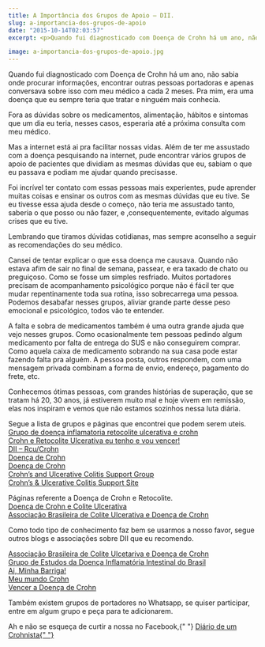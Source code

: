 ```yaml
---
title: A Importância dos Grupos de Apoio – DII.
slug: a-importancia-dos-grupos-de-apoio
date: "2015-10-14T02:03:57"
excerpt: <p>Quando fui diagnosticado com Doença de Crohn há um ano, não sabia onde procurar informações, encontrar outras pessoas portadoras e apenas conversava sobre isso com meu médico a cada 2 &hellip;</p>

image: a-importancia-dos-grupos-de-apoio.jpg
---
```


<p>
  Quando fui diagnosticado com Doença de Crohn há um ano, não sabia onde
  procurar informações, encontrar outras pessoas portadoras e apenas conversava
  sobre isso com meu médico a cada 2 meses. Pra mim, era uma doença que eu
  sempre teria que tratar e ninguém mais conhecia.
</p>
<p>
  Fora as dúvidas sobre os medicamentos, alimentação, hábitos e sintomas que um
  dia eu teria, nesses casos, esperaria até a próxima consulta com meu médico.
</p>
<p>
  Mas a internet está ai pra facilitar nossas vidas. Além de ter me assustado
  com a doença pesquisando na internet, pude encontrar vários grupos de apoio de
  pacientes que dividiam as mesmas dúvidas que eu, sabiam o que eu passava e
  podiam me ajudar quando precisasse.
</p>
<p>
  Foi incrível ter contato com essas pessoas mais experientes, pude aprender
  muitas coisas e ensinar os outros com as mesmas dúvidas que eu tive. Se eu
  tivesse essa ajuda desde o começo, não teria me assustado tanto, saberia o que
  posso ou não fazer, e ,consequentemente, evitado algumas crises que eu tive.
</p>
<p>
  Lembrando que tiramos dúvidas cotidianas, mas sempre aconselho a seguir as
  recomendações do seu médico.
</p>
<p>
  Cansei de tentar explicar o que essa doença me causava. Quando não estava afim
  de sair no final de semana, passear, e era taxado de chato ou preguiçoso. Como
  se fosse um simples resfriado. Muitos portadores precisam de acompanhamento
  psicológico porque não é fácil ter que mudar repentinamente toda sua rotina,
  isso sobrecarrega uma pessoa. Podemos desabafar nesses grupos, aliviar grande
  parte desse peso emocional e psicológico, todos vão te entender.
</p>
<p>
  A falta e sobra de medicamentos também é uma outra grande ajuda que vejo
  nesses grupos. Como ocasionalmente tem pessoas pedindo algum medicamento por
  falta de entrega do SUS e não conseguirem comprar. Como aquela caixa de
  medicamento sobrando na sua casa pode estar fazendo falta pra alguém. A pessoa
  posta, outros respondem, com uma mensagem privada combinam a forma de envio,
  endereço, pagamento do frete, etc.
</p>
<p>
  Conhecemos ótimas pessoas, com grandes histórias de superação, que se tratam
  há 20, 30 anos, já estiverem muito mal e hoje vivem em remissão, elas nos
  inspiram e vemos que não estamos sozinhos nessa luta diária.
</p>
<p>
  Segue a lista de grupos e páginas que encontrei que podem serem uteis.
  <br />
  <a href="https://www.facebook.com/groups/dilmaguimaraes" target="_target">
    Grupo de doença inflamatoria retocolite ulcerativa e crohn
  </a>
  <br />
  <a href="https://www.facebook.com/groups/208171586039046" target="_blank">
    Crohn e Retocolite Ulcerativa eu tenho e vou vencer!
  </a>
  <br />
  <a href="https://www.facebook.com/groups/606654062806609" target="_blank">
    DII – Rcu/Crohn
  </a>
  <br />
  <a href="https://www.facebook.com/groups/Crohn.Entreajuda" target="_blank">
    Doença de Crohn
  </a>
  <br />
  <a href="https://www.facebook.com/groups/120983374603207/" target="_blank">
    Doença de Crohn
  </a>
  <br />
  <a
    href="https://www.facebook.com/groups/CrohnsUlcerativeColitisSupport/"
    target="_blank"
  >
    Crohn’s and Ulcerative Colitis Support Group
  </a>
  <br />
  <a
    href="https://www.facebook.com/groups/crohnsandulcerativecolitisirelandpartnersupport/"
    target="_blank"
  >
    Crohn’s &amp; Ulcerative Colitis Support Site
  </a>
</p>
<p>
  Páginas referente a Doença de Crohn e Retocolite.
  <br />
  <a href="https://www.facebook.com/crohnecolite">
    Doença de Crohn e Colite Ulcerativa
  </a>
  <br />
  <a href="https://www.facebook.com/abcd.org.br" target="_blank">
    Associação Brasileira de Colite Ulcerativa e Doença de Crohn
  </a>
</p>
<p>
  Como todo tipo de conhecimento faz bem se usarmos a nosso favor, segue outros
  blogs e associações sobre DII que eu recomendo.
</p>
<p>
  <a href="http://abcd.org.br/" target="_blank">
    Associação Brasileira de Colite Ulcetariva e Doença de Crohn
  </a>
  <br />
  <a href="http://www.gediib.org.br/" target="_blank">
    Grupo de Estudos da Doença Inflamatória Intestinal do Brasil
  </a>
  <br />
  <a href="http://aiminhabarriga.com.br/" target="_blank">
    Ai, Minha Barriga!
  </a>
  <br />
  <a href="http://meumundocrohn.blogspot.com.br/" target="_blank">
    Meu mundo Crohn
  </a>
  <br />
  <a href="https://vencercrohn.wordpress.com/" target="_blank">
    Vencer a Doença de Crohn
  </a>
</p>
<p>
  Também existem grupos de portadores no Whatsapp, se quiser participar, entre
  em algum grupo e peça para te adicionarem.
</p>
<p>
  Ah e não se esqueça de curtir a nossa no Facebook,{" "}
  <a
    href="https://www.facebook.com/diariodeumcrohnista?fref=ts"
    target="_blank"
  >
    Diário de um Crohnista{" "}
  </a>
</p>
